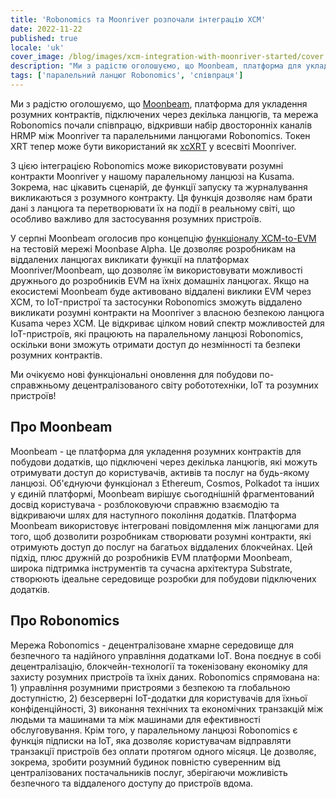 ```yaml
---
title: 'Robonomics та Moonriver розпочали інтеграцію XCM'
date: 2022-11-22
published: true
locale: 'uk'
cover_image: /blog/images/xcm-integration-with-moonriver-started/cover.jpg
description: "Ми з радістю оголошуємо, що Moonbeam, платформа для укладення розумних контрактів, підключених через декілька ланцюгів, та мережа Robonomics почали співпрацю, відкривши набір двосторонніх каналів HRMP між Moonriver та паралельними ланцюгами Robonomics."
tags: ['паралельний ланцюг Robonomics', 'співпраця']
---
```


Ми з радістю оголошуємо, що [Moonbeam](http://moonbeam.network/), платформа для укладення розумних контрактів, підключених через декілька ланцюгів, та мережа Robonomics почали співпрацю, відкривши набір двосторонніх каналів HRMP між Moonriver та паралельними ланцюгами Robonomics. Токен XRT тепер може бути використаний як [xcXRT](https://moonbeam.network/announcements/moonriver-adds-cross-chain-capabilities-and-xcksm/) у всесвіті Moonriver.

З цією інтеграцією Robonomics може використовувати розумні контракти Moonriver у нашому паралельному ланцюзі на Kusama. Зокрема, нас цікавить сценарій, де функції запуску та журналування викликаються з розумного контракту. Ця функція дозволяє нам брати дані з ланцюга та перетворювати їх на події в реальному світі, що особливо важливо для застосування розумних пристроїв.

У серпні Moonbeam оголосив про концепцію [функціоналу XCM-to-EVM](https://moonbeam.network/announcements/xcm-to-evm-functionality-moonbase-alpha/) на тестовій мережі Moonbase Alpha. Це дозволяє розробникам на віддалених ланцюгах викликати функції на платформах Moonriver/Moonbeam, що дозволяє їм використовувати можливості дружнього до розробників EVM на їхніх домашніх ланцюгах. Якщо на екосистемі Moonbeam буде активовано віддалені виклики EVM через XCM, то IoT-пристрої та застосунки Robonomics зможуть віддалено викликати розумні контракти на Moonriver з власною безпекою ланцюга Kusama через XCM. Це відкриває цілком новий спектр можливостей для IoT-пристроїв, які працюють на паралельному ланцюзі Robonomics, оскільки вони зможуть отримати доступ до незмінності та безпеки розумних контрактів.

Ми очікуємо нові функціональні оновлення для побудови по-справжньому децентралізованого світу робототехніки, IoT та розумних пристроїв!

## Про Moonbeam

Moonbeam - це платформа для укладення розумних контрактів для побудови додатків, що підключені через декілька ланцюгів, які можуть отримувати доступ до користувачів, активів та послуг на будь-якому ланцюзі. Об'єднуючи функціонал з Ethereum, Cosmos, Polkadot та інших у єдиній платформі, Moonbeam вирішує сьогоднішній фрагментований досвід користувача - розблоковуючи справжню взаємодію та відкриваючи шлях для наступного покоління додатків. Платформа Moonbeam використовує інтегровані повідомлення між ланцюгами для того, щоб дозволити розробникам створювати розумні контракти, які отримують доступ до послуг на багатьох віддалених блокчейнах. Цей підхід, плюс дружній до розробників EVM платформи Moonbeam, широка підтримка інструментів та сучасна архітектура Substrate, створюють ідеальне середовище розробки для побудови підключених додатків.

## Про Robonomics

Мережа Robonomics - децентралізоване хмарне середовище для безпечного та надійного управління додатками IoT. Вона поєднує в собі децентралізацію, блокчейн-технології та токенізовану економіку для захисту розумних пристроїв та їхніх даних. Robonomics спрямована на: 1) управління розумними пристроями з безпекою та глобальною доступністю, 2) безсерверні IoT-додатки для користувачів для їхньої конфіденційності, 3) виконання технічних та економічних транзакцій між людьми та машинами та між машинами для ефективності обслуговування. Крім того, у паралельному ланцюзі Robonomics є функція підписки на IoT, яка дозволяє користувачам відправляти транзакції пристроїв без оплати протягом одного місяця. Це дозволяє, зокрема, зробити розумний будинок повністю суверенним від централізованих постачальників послуг, зберігаючи можливість безпечного та віддаленого доступу до пристроїв вдома.